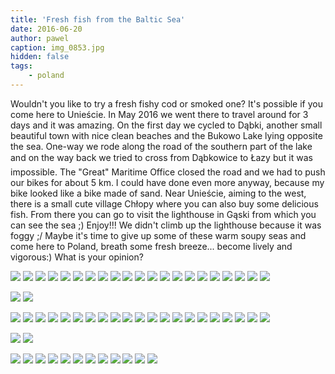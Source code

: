 ```yaml
---
title: 'Fresh fish from the Baltic Sea'
date: 2016-06-20
author: pawel
caption: img_0853.jpg
hidden: false
tags: 
    - poland
---
```


Wouldn't you like to try a fresh fishy cod or smoked one? It's possible if you come here to Unieście. In May 2016 we went there to travel around for 3 days and it was amazing. On the first day we cycled to Dąbki, another small beautiful town with nice clean beaches and the Bukowo Lake lying opposite the sea. One-way we rode along the road of the southern part of the lake and on the way back we tried to cross from Dąbkowice to Łazy but it was impossible. The "Great" Maritime Office closed the road and we had to push our bikes for about 5 km. I could have done even more  anyway, because my bike looked like a bike made of sand. 
Near Unieście, aiming to the west, there is a small cute village Chłopy where you can also buy some delicious fish. From there you can go to visit the lighthouse in Gąski from which you can see the sea ;) Enjoy!!! 
We didn't climb up the lighthouse because it was foggy ;/
Maybe it's time to give up some of these warm soupy seas and come here to Poland, breath some fresh breeze... become lively and vigorous:) What is your opinion?

<grid>

![](./img_0852.jpg)
![](./img_0851.jpg)
![](./img_0847.jpg)
![](./img_0846.jpg)
![](./img_0845.jpg)
![](./img_0844.jpg)
![](./img_0843.jpg)
![](./img_0809.jpg)
![](./img_0817.jpg)
![](./img_0819.jpg)
![](./img_0815.jpg)
![](./img_0816.jpg)
![](./img_0820.jpg)
![](./img_0821.jpg)
![](./img_0822.jpg)
![](./img_0840.jpg)
![](./img_0841.jpg)
![](./img_0842.jpg)
![](./img_0856.jpg)
![](./img_0857.jpg)
![](./img_0858.jpg)

</grid>
<grid>

![](./img_0865.jpg)
![](./img_0871.jpg)
</grid>
<grid>

![](./img_0878.jpg)
![](./img_0879.jpg)
![](./img_0880.jpg)
![](./img_0881.jpg)
![](./img_0884.jpg)
![](./img_0886.jpg)
![](./img_0887.jpg)
![](./img_0892.jpg)
![](./img_0894.jpg)
![](./img_0897.jpg)
![](./img_0899.jpg)
![](./img_0898.jpg)
![](./img_0903.jpg)
![](./img_0902.jpg)
![](./img_0922.jpg)
![](./img_0925.jpg)
![](./img_0947.jpg)
![](./img_0948.jpg)
![](./img_0949.jpg)
![](./img_0955.jpg)
![](./img_0954.jpg)

</grid>
<grid>

![](./img_0953.jpg)
![](./img_0951.jpg)

</grid>
<grid>

![](./img_0950.jpg)
![](./img_0956.jpg)
![](./img_0958.jpg)
![](./img_0959.jpg)
![](./img_0960.jpg)
![](./img_0961.jpg)
![](./img_0962.jpg)
![](./img_0970.jpg)
![](./img_1015.jpg)
![](./img_1012.jpg)
![](./20160528_205519.jpg)
![](./20160528_200240.jpg)

</grid>